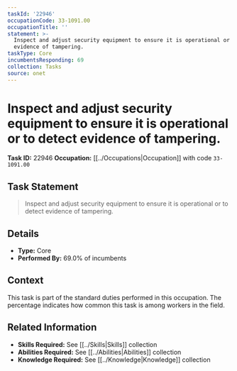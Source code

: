 ```yaml
---
taskId: '22946'
occupationCode: 33-1091.00
occupationTitle: ''
statement: >-
  Inspect and adjust security equipment to ensure it is operational or to detect
  evidence of tampering.
taskType: Core
incumbentsResponding: 69
collection: Tasks
source: onet
---
```

# Inspect and adjust security equipment to ensure it is operational or to detect evidence of tampering.

**Task ID:** 22946
**Occupation:** [[../Occupations|Occupation]] with code `33-1091.00`

## Task Statement

> Inspect and adjust security equipment to ensure it is operational or to detect evidence of tampering.

## Details

- **Type:** Core
- **Performed By:** 69.0% of incumbents

## Context

This task is part of the standard duties performed in this occupation. The percentage indicates how common this task is among workers in the field.

## Related Information

- **Skills Required:** See [[../Skills|Skills]] collection
- **Abilities Required:** See [[../Abilities|Abilities]] collection
- **Knowledge Required:** See [[../Knowledge|Knowledge]] collection
